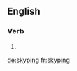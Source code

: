 
==English==

===Verb===
{{head|en|present participle}}

# {{present participle of|skype|lang=en}}

[[de:skyping]]
[[fr:skyping]]